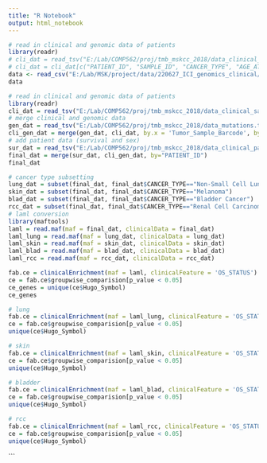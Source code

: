 ---
title: "R Notebook"
output: html_notebook
---

```{r}
# read in clinical and genomic data of patients
library(readr)
# cli_dat = read_tsv("E:/Lab/COMP562/proj/tmb_mskcc_2018/data_clinical_sample.txt", skip = 4)
# cli_dat = cli_dat[c("PATIENT_ID", "SAMPLE_ID", "CANCER_TYPE", "AGE_AT_SEQ_REPORT", "TMB_NONSYNONYMOUS")]
data <- read_csv("E:/Lab/MSK/project/data/220627_ICI_genomics_clinical/062722_CutaneousMelanoma_ICI_1stLine_Genomics.csv")
data
```
```{r}
# read in clinical and genomic data of patients
library(readr)
cli_dat = read_tsv("E:/Lab/COMP562/proj/tmb_mskcc_2018/data_clinical_sample.txt", skip = 4)
# merge clinical and genomic data
gen_dat = read_tsv("E:/Lab/COMP562/proj/tmb_mskcc_2018/data_mutations.txt")
cli_gen_dat = merge(gen_dat, cli_dat, by.x = 'Tumor_Sample_Barcode', by.y ='SAMPLE_ID', all= TRUE)
# add patient data (survival and sex)
sur_dat = read_tsv("E:/Lab/COMP562/proj/tmb_mskcc_2018/data_clinical_patient.txt", skip=4)
final_dat = merge(sur_dat, cli_gen_dat, by="PATIENT_ID")
final_dat
```

```{r}
# cancer type subsetting
lung_dat = subset(final_dat, final_dat$CANCER_TYPE=="Non-Small Cell Lung Cancer")
skin_dat = subset(final_dat, final_dat$CANCER_TYPE=="Melanoma")
blad_dat = subset(final_dat, final_dat$CANCER_TYPE=="Bladder Cancer")
rcc_dat = subset(final_dat, final_dat$CANCER_TYPE=="Renal Cell Carcinoma")
# laml conversion
library(maftools)
laml = read.maf(maf = final_dat, clinicalData = final_dat)
laml_lung = read.maf(maf = lung_dat, clinicalData = lung_dat)
laml_skin = read.maf(maf = skin_dat, clinicalData = skin_dat)
laml_blad = read.maf(maf = blad_dat, clinicalData = blad_dat)
laml_rcc = read.maf(maf = rcc_dat, clinicalData = rcc_dat)
```

```{r}
fab.ce = clinicalEnrichment(maf = laml, clinicalFeature = 'OS_STATUS')
ce = fab.ce$groupwise_comparision[p_value < 0.05]
ce_genes = unique(ce$Hugo_Symbol)
ce_genes
```
```{r}
# lung
fab.ce = clinicalEnrichment(maf = laml_lung, clinicalFeature = 'OS_STATUS')
ce = fab.ce$groupwise_comparision[p_value < 0.05]
unique(ce$Hugo_Symbol)
```

```{r}
# skin
fab.ce = clinicalEnrichment(maf = laml_skin, clinicalFeature = 'OS_STATUS')
ce = fab.ce$groupwise_comparision[p_value < 0.05]
unique(ce$Hugo_Symbol)
```


```{r}
# bladder
fab.ce = clinicalEnrichment(maf = laml_blad, clinicalFeature = 'OS_STATUS')
ce = fab.ce$groupwise_comparision[p_value < 0.05]
unique(ce$Hugo_Symbol)
```

```{r}
# rcc
fab.ce = clinicalEnrichment(maf = laml_rcc, clinicalFeature = 'OS_STATUS')
ce = fab.ce$groupwise_comparision[p_value < 0.05]
unique(ce$Hugo_Symbol)
```
```

